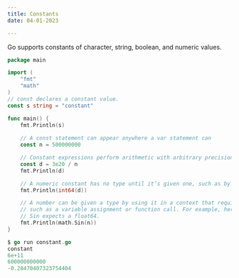 ```yaml
---
title: Constants
date: 04-01-2023

---
```


Go supports constants of character, string, boolean, and numeric values.


```go
package main

import (
    "fmt"
    "math"
)
// const declares a constant value.
const s string = "constant"

func main() {
    fmt.Println(s)
    
    // A const statement can appear anywhere a var statement can
    const n = 500000000

    // Constant expressions perform arithmetic with arbitrary precision
    const d = 3e20 / n
    fmt.Println(d)

    // A numeric constant has no type until it’s given one, such as by an explicit conversion.
    fmt.Println(int64(d))

    // A number can be given a type by using it in a context that requires one
    // such as a variable assignment or function call. For example, here math.
    // Sin expects a float64. 
    fmt.Println(math.Sin(n))
}
```

```go
$ go run constant.go 
constant
6e+11
600000000000
-0.28470407323754404
```

